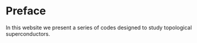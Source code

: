 # Preface {.unnumbered}

In this website we present a series of codes designed to study topological superconductors.

